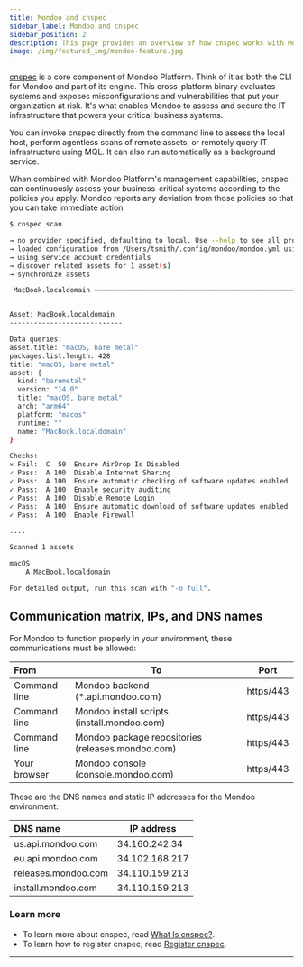 ```yaml
---
title: Mondoo and cnspec
sidebar_label: Mondoo and cnspec
sidebar_position: 2
description: This page provides an overview of how cnspec works with Mondoo
image: /img/featured_img/mondoo-feature.jpg
---
```


[cnspec](/cnspec/cnspec-about/) is a core component of Mondoo Platform. Think of it as both the CLI for Mondoo and part of its engine. This cross-platform binary evaluates systems and exposes misconfigurations and vulnerabilities that put your organization at risk. It's what enables Mondoo to assess and secure the IT infrastructure that powers your critical business systems.

You can invoke cnspec directly from the command line to assess the local host, perform agentless scans of remote assets, or remotely query IT infrastructure using MQL. It can also run automatically as a background service.

When combined with Mondoo Platform's management capabilities, cnspec can continuously assess your business-critical systems according to the policies you apply. Mondoo reports any deviation from those policies so that you can take immediate action.

```bash
$ cnspec scan

→ no provider specified, defaulting to local. Use --help to see all providers.
→ loaded configuration from /Users/tsmith/.config/mondoo/mondoo.yml using source default
→ using service account credentials
→ discover related assets for 1 asset(s)
→ synchronize assets

 MacBook.localdomain ━━━━━━━━━━━━━━━━━━━━━━━━━━━━━━━━━━━━━━━━━━━━━━━━━━━━━━━━━━━━━━━━━━━ 100% score


Asset: MacBook.localdomain
----------------------------

Data queries:
asset.title: "macOS, bare metal"
packages.list.length: 428
title: "macOS, bare metal"
asset: {
  kind: "baremetal"
  version: "14.0"
  title: "macOS, bare metal"
  arch: "arm64"
  platform: "macos"
  runtime: ""
  name: "MacBook.localdomain"
}

Checks:
✕ Fail:  C  50  Ensure AirDrop Is Disabled
✓ Pass:  A 100  Disable Internet Sharing
✓ Pass:  A 100  Ensure automatic checking of software updates enabled
✓ Pass:  A 100  Enable security auditing
✓ Pass:  A 100  Disable Remote Login
✓ Pass:  A 100  Ensure automatic download of software updates enabled
✓ Pass:  A 100  Enable Firewall

....

Scanned 1 assets

macOS
    A MacBook.localdomain

For detailed output, run this scan with "-o full".
```

## Communication matrix, IPs, and DNS names

For Mondoo to function properly in your environment, these communications must be allowed:

| From         | To                                                | Port      |
| :----------- | ------------------------------------------------- | --------- |
| Command line | Mondoo backend (\*.api.mondoo.com)                | https/443 |
| Command line | Mondoo install scripts (install.mondoo.com)       | https/443 |
| Command line | Mondoo package repositories (releases.mondoo.com) | https/443 |
| Your browser | Mondoo console (console.mondoo.com)               | https/443 |

These are the DNS names and static IP addresses for the Mondoo environment:

| DNS name            | IP address      |
| :------------------ | --------------- |
| us.api.mondoo.com   | 34.160.242.34   |
| eu.api.mondoo.com   | 34.102.168.217  |
| releases.mondoo.com | 34.110.159.213  |
| install.mondoo.com  | 34.110.159.213  |

### Learn more

- To learn more about cnspec, read [What Is cnspec?](/cnspec/cnspec-about/).
- To learn how to register cnspec, read [Register cnspec](/cnspec/cnspec-adv-install/registration/).

---
